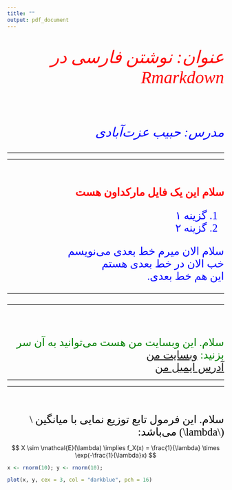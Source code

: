 ```yaml
---
title: ""
output: pdf_document
---
```

<div dir = "rtl", style = "font-family: B Nazanin;"> 
<address> 
<p style = "font-size: 40px; color: red;">
عنوان: نوشتن فارسی در Rmarkdown
</p> <br>
<p style = "font-size: 30px; color: blue;"> 
مدرس:‌ حبیب عزت‌آبادی
</p> 
</address>
</div>
<hr><hr> <br><br>


<div dir = "rtl", style = "color: red; font-size: 25px; font-family: B Nazanin;"> 
<b>
سلام این یک فایل مارکداون هست
</b>
</div>


<div dir = "rtl", style = "color: blue; font-size: 25px; font-family: B Nazanin;"> 
<ol>
<li> گزینه ۱</li>
<li> گزینه ۲ </li>
</ol>
</div>

<div dir = "rtl", style = "color: blue; font-size: 25px; font-family: B Nazanin;">
 سلام الان میرم خط بعدی می‌نویسم <br> خب الان در خط بعدی هستم <br> این هم خط بعدی. 
 <hr><hr>
</div>
<br><br>

<div dir = "rtl", style = "color: green; font-size: 25px; font-family: B Nazanin;">

سلام. این وبسایت من هست می‌توانید به آن سر بزنید:‌ <a href = "https://stats9.github.io">وبسایت من </a>
</div> 


<div dir = "rtl", style = "color: green; font-size: 25px; font-family: B Nazanin;">
<a href = "mailto: habibezati88@gmail.com"> آدرس ایمیل من </a> 
</div>

<hr><hr><br><br>

<div dir = "rtl", style = "color: black; font-size: 25px; font-family: B Nazanin">
سلام. این فرمول تابع توزیع نمایی با میانگین 
\(\lambda\) می‌باشد:‌ 
</div>


$$
X \sim \mathcal{E}(\lambda) \implies f_X(x) = \frac{1}{\lambda} \times \exp(-\frac{1}{\lambda}x)
$$





```r
x <- rnorm(10); y <- rnorm(10);

plot(x, y, cex = 3, col = "darkblue", pch = 16)


```